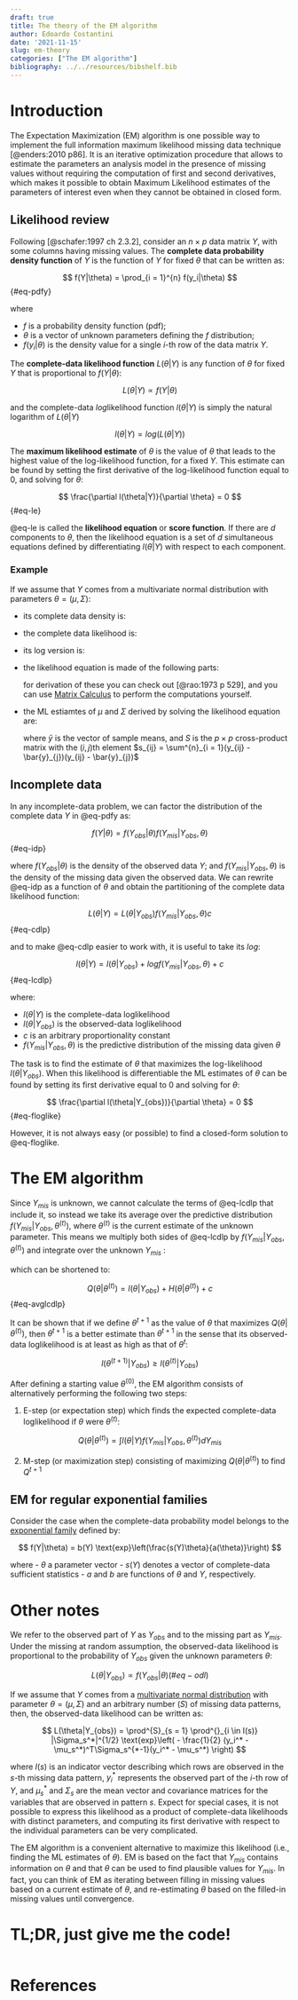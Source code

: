 ```yaml
---
draft: true
title: The theory of the EM algorithm
author: Edoardo Costantini
date: '2021-11-15'
slug: em-theory
categories: ["The EM algorithm"]
bibliography: ../../resources/bibshelf.bib
---
```


# Introduction

The Expectation Maximization (EM) algorithm is one possible way to implement the full information maximum likelihood missing data technique [@enders:2010 p86].
It is an iterative optimization procedure that allows to estimate the parameters an analysis model in the presence of missing values without requiring the computation of first and second derivatives, which makes it possible to obtain Maximum Likelihood estimates of the parameters of interest even when they cannot be obtained in closed form.

## Likelihood review

Following [@schafer:1997 ch 2.3.2], consider an $n \times p$ data matrix $Y$, with some columns having missing values.
The **complete data probability density function** of $Y$ is the function of $Y$ for fixed $\theta$ that can be written as:

$$
f(Y|\theta) = \prod_{i = 1}^{n} f(y_i|\theta)
$$ {#eq-pdfy}

where

- $f$ is a probability density function (pdf);
- $\theta$ is a vector of unknown parameters defining the $f$ distribution;
- $f(y_i|\theta)$ is the density value for a single $i$-th row of the data matrix $Y$.

The **complete-data likelihood function** $L(\theta|Y)$ is any function of $\theta$ for fixed $Y$ that is proportional to $f(Y|\theta)$:

$$
L(\theta|Y) \propto f(Y|\theta)
$$

and the complete-data *log*likelihood function $l(\theta|Y)$ is simply the natural logarithm of $L(\theta|Y)$

$$
l(\theta|Y) = log(L(\theta|Y))
$$

The **maximum likelihood estimate** of $\theta$ is the value of $\theta$ that leads to the highest value of the log-likelihood function, for a fixed $Y$.
This estimate can be found by setting the first derivative of the log-likelihood function equal to 0, and solving for $\theta$:

$$
\frac{\partial l(\theta|Y)}{\partial \theta} = 0
$$ {#eq-le}

@eq-le is called the **likelihood equation** or **score function**.
If there are $d$ components to $\theta$, then the likelihood equation is a set of $d$ simultaneous equations defined by differentiating $l(\theta|Y)$ with respect to each component.

### Example

If we assume that $Y$ comes from a multivariate normal distribution with parameters $\theta = (\mu, \Sigma)$:

- its complete data density is:

  \begin{aligned}
  f(Y|\mu, \Sigma) &= \prod^{n}_{i = 1} |(2 \pi)^{p} \Sigma|^{-\frac{1}{2}} \text{exp}\left(-\frac{1}{2}(y_i - \mu)^T \Sigma^{-1} (y_i - \mu) \right) \\
  &= (2 \pi)^{-np/2} |\Sigma|^{-\frac{n}{2}} \text{exp}\left(-\frac{1}{2} \sum^{n}_{i=1}(y_i - \mu)^T \Sigma^{-1} (y_i - \mu) \right)
  \end{aligned}

- the complete data likelihood is:

  \begin{aligned}
  L(\mu, \Sigma | Y) &\propto |\Sigma|^{-\frac{n}{2}} \text{exp}\left(-\frac{1}{2} \sum^{n}_{i=1}(y_i - \mu)^T \Sigma^{-1} (y_i - \mu) \right)
  \end{aligned}

- its log version is:

  \begin{aligned}
  l(\mu, \Sigma | Y) &= log \left( |\Sigma|^{-\frac{n}{2}} \text{exp}\left(-\frac{1}{2} \sum^{n}_{i=1}(y_i - \mu)^T \Sigma^{-1} (y_i - \mu) \right) \right) \\
  &= -\frac{n}{2}log(\Sigma) - \frac{1}{2} \sum^{n}_{i=1}(y_i - \mu)^T \Sigma^{-1} (y_i - \mu)
  \end{aligned}

- the likelihood equation is made of the following parts:

  \begin{aligned}
  \frac{\partial l(\theta|Y)}{\partial \mu} = 0 \\
  \frac{\partial l(\theta|Y)}{\partial \sigma_{ij}} = 0
  \end{aligned}

  for derivation of these you can check out [@rao:1973 p 529], and you can use [Matrix Calculus](http://www.matrixcalculus.org) to perform the computations yourself.

- the ML estiamtes of $\mu$ and $\Sigma$ derived by solving the likelihood equation are:

  \begin{aligned}
  \hat{\mu} &= \bar{y} \\
  \hat{\Sigma} &= \frac{S}{n}
  \end{aligned}

  where $\bar{y}$ is the vector of sample means, and $S$ is the $p \times p$ cross-product matrix with the $(i, j)$th element $s_{ij} = \sum^{n}_{i = 1}(y_{ij} - \bar{y}_{j})(y_{ij} - \bar{y}_{j})$

## Incomplete data

In any incomplete-data problem, we can factor the distribution of the complete data $Y$ in @eq-pdfy as:

$$
f(Y|\theta) = f(Y_{obs}|\theta) f(Y_{mis}|Y_{obs}, \theta)
$$ {#eq-idp}

where $f(Y_{obs}|\theta)$ is the density of the observed data $Y$; and $f(Y_{mis}|Y_{obs}, \theta)$ is the density of the missing data given the observed data.
We can rewrite @eq-idp as a function of $\theta$ and obtain the partitioning of the complete data likelihood function:

$$
L(\theta|Y) = L(\theta|Y_{obs}) f(Y_{mis}|Y_{obs}, \theta) c
$$ {#eq-cdlp}

and to make @eq-cdlp easier to work with, it is useful to take its $log$:

$$
l(\theta|Y) = l(\theta|Y_{obs}) + log f(Y_{mis}|Y_{obs}, \theta) + c
$$ {#eq-lcdlp}

where:

- $l(\theta|Y)$ is the complete-data loglikelihood
- $l(\theta|Y_{obs})$ is the observed-data loglikelihood
- $c$ is an arbitrary proportionality constant
- $f(Y_{mis}|Y_{obs}, \theta)$ is the predictive distribution of the missing data given $\theta$

The task is to find the estimate of $\theta$ that maximizes the log-likelihood $l(\theta|Y_{obs})$.
When this likelihood is differentiable the ML estimates of $\theta$ can be found by setting its first derivative equal to 0 and solving for $\theta$:

$$
\frac{\partial l(\theta|Y_{obs})}{\partial \theta} = 0
$$ {#eq-floglike}

However, it is not always easy (or possible) to find a closed-form solution to @eq-floglike.

# The EM algorithm

Since $Y_{mis}$ is unknown, we cannot calculate the terms of @eq-lcdlp that include it, so instead we take its average over the predictive distribution $f(Y_{mis}|Y_{obs}, \theta^{(t)})$, where $\theta^{(t)}$ is the current estimate of the unknown parameter.
This means we multiply both sides of @eq-lcdlp by $f(Y_{mis}|Y_{obs}, \theta^{(t)})$ and integrate over the unknown $Y_{mis}$ :

\begin{aligned}
\int & l(\theta|Y) f\left(Y_{mis}|Y_{obs}, \theta^{(t)}\right) dY_{mis} = l(\theta|Y_{obs}) + \\
 & \int log f(Y_{mis}|Y_{obs}, \theta) f(Y_{mis}|Y_{obs}, \theta^{(t)}) dY_{mis} + c
\end{aligned}

which can be shortened to:

$$
Q\left(\theta|\theta^{(t)}\right) = l(\theta|Y_{obs}) + H(\theta|\theta^{(t)}) + c
$$ {#eq-avglcdlp}

It can be shown that if we define $\theta^{t+1}$ as the value of $\theta$ that maximizes $Q(\theta|\theta^{(t)})$, then $\theta^{t+1}$ is a better estimate than $\theta^{t+1}$ in the sense that its observed-data loglikelihood is at least as high as that of $\theta^{t}$:

$$
l \left( \theta^{(t+1)}|Y_{obs} \right) \geq l \left( \theta^{(t)}|Y_{obs} \right)
$$

After defining a starting value $\theta^{(0)}$, the EM algorithm consists of alternatively performing the following two steps:

1. E-step (or expectation step) which finds the expected complete-data loglikelihood if $\theta$ were $\theta^{(t)}$:

$$
Q\left(\theta|\theta^{(t)}\right) = \int l(\theta|Y) f\left(Y_{mis}|Y_{obs}, \theta^{(t)}\right) dY_{mis}
$$

2. M-step (or maximization step) consisting of maximizing $Q\left(\theta|\theta^{(t)}\right)$ to find $Q^{t+1}$

## EM for regular exponential families

Consider the case when the complete-data probability model belongs to the [exponential family](https://en.wikipedia.org/wiki/Exponential_family) defined by:

$$
f(Y|\theta) = b(Y) \text{exp}\left(\frac{s(Y)\theta}{a(\theta)}\right)
$$

where
- $\theta$ a parameter vector
- $s(Y)$ denotes a vector of complete-data sufficient statistics
- $a$ and $b$ are functions of $\theta$ and $Y$, respectively.

# Other notes

We refer to the observed part of $Y$ as $Y_{obs}$ and to the missing part as $Y_{mis}$.
Under the missing at random assumption, the observed-data likelihood is proportional to the probability of $Y_{obs}$ given the unknown parameters $\theta$:

$$
L(\theta|Y_{obs}) \propto f(Y_{obs}|\theta) (\#eq-odl)
$$

If we assume that $Y$ comes from a [multivariate normal distribution](https://en.wikipedia.org/wiki/Multivariate_normal_distribution) with parameter $\theta = (\mu, \Sigma)$ and an arbitrary number ($S$) of missing data patterns, then, the observed-data likelihood can be written as:

$$
L(\theta|Y_{obs}) = \prod^{S}_{s = 1} \prod^{}_{i \in I(s)} |\Sigma_s^*|^{1/2} \text{exp}\left( - \frac{1}{2} (y_i^* - \mu_s^*)^T\Sigma_s^{*-1}(y_i^* - \mu_s^*) \right)
$$

where $I(s)$ is an indicator vector describing which rows are observed in the $s$-th missing data pattern, $y_i^*$ represents the observed part of the $i$-th row of $Y$, and $\mu_s^*$ and $\Sigma_s$ are the mean vector and covariance matrices for the variables that are observed in pattern $s$.
Expect for special cases, it is not possible to express this likelihood as a product of complete-data likelihoods with distinct parameters, and computing its first derivative with respect to the individual parameters can be very complicated.

The EM algorithm is a convenient alternative to maximize this likelihood (i.e., finding the ML estimates of $\theta$).
EM is based on the fact that $Y_{mis}$ contains information on $\theta$ and that $\theta$ can be used to find plausible values for $Y_{mis}$.
In fact, you can think of EM as iterating between filling in missing values based on a current estimate of $\theta$, and re-estimating $\theta$ based on the filled-in missing values until convergence.


# TL;DR, just give me the code!
```r
```

# References
